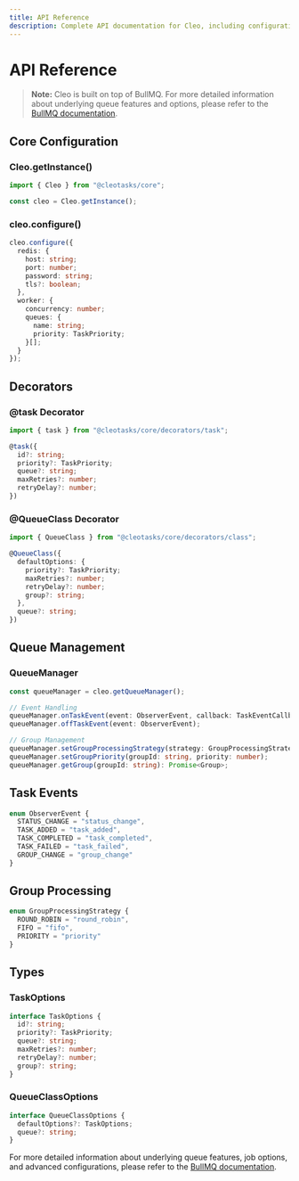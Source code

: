 ```yaml
---
title: API Reference
description: Complete API documentation for Cleo, including configuration options, task definitions, worker settings, and monitoring capabilities.
---
```


# API Reference

> **Note:** Cleo is built on top of BullMQ. For more detailed information about underlying queue features and options, please refer to the [BullMQ documentation](https://docs.bullmq.io/).

## Core Configuration

### Cleo.getInstance()

```typescript
import { Cleo } from "@cleotasks/core";

const cleo = Cleo.getInstance();
```

### cleo.configure()

```typescript
cleo.configure({
  redis: {
    host: string;
    port: number;
    password: string;
    tls?: boolean;
  },
  worker: {
    concurrency: number;
    queues: {
      name: string;
      priority: TaskPriority;
    }[];
  }
});
```

## Decorators

### @task Decorator

```typescript
import { task } from "@cleotasks/core/decorators/task";

@task({
  id?: string;
  priority?: TaskPriority;
  queue?: string;
  maxRetries?: number;
  retryDelay?: number;
})
```

### @QueueClass Decorator

```typescript
import { QueueClass } from "@cleotasks/core/decorators/class";

@QueueClass({
  defaultOptions: {
    priority?: TaskPriority;
    maxRetries?: number;
    retryDelay?: number;
    group?: string;
  },
  queue?: string;
})
```

## Queue Management

### QueueManager

```typescript
const queueManager = cleo.getQueueManager();

// Event Handling
queueManager.onTaskEvent(event: ObserverEvent, callback: TaskEventCallback);
queueManager.offTaskEvent(event: ObserverEvent);

// Group Management
queueManager.setGroupProcessingStrategy(strategy: GroupProcessingStrategy);
queueManager.setGroupPriority(groupId: string, priority: number);
queueManager.getGroup(groupId: string): Promise<Group>;
```

## Task Events

```typescript
enum ObserverEvent {
  STATUS_CHANGE = "status_change",
  TASK_ADDED = "task_added",
  TASK_COMPLETED = "task_completed",
  TASK_FAILED = "task_failed",
  GROUP_CHANGE = "group_change"
}
```

## Group Processing

```typescript
enum GroupProcessingStrategy {
  ROUND_ROBIN = "round_robin",
  FIFO = "fifo",
  PRIORITY = "priority"
}
```

## Types

### TaskOptions

```typescript
interface TaskOptions {
  id?: string;
  priority?: TaskPriority;
  queue?: string;
  maxRetries?: number;
  retryDelay?: number;
  group?: string;
}
```

### QueueClassOptions

```typescript
interface QueueClassOptions {
  defaultOptions?: TaskOptions;
  queue?: string;
}
```

For more detailed information about underlying queue features, job options, and advanced configurations, please refer to the [BullMQ documentation](https://docs.bullmq.io/). 